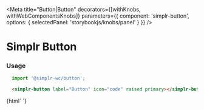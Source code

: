 
<Meta
  title="Button|Button"
  decorators={[withKnobs, withWebComponentsKnobs]}
  parameters={{ component: 'simplr-button', options: { selectedPanel: 'storybookjs/knobs/panel' } }}
/>

# Simplr Button

### Usage

```js
  import '@simplr-wc/button';
```

```html
  <simplr-button label="Button" icon="code" raised primary></simplr-button>
```

<Story name="Simplr Button">
  {html`
  <simplr-button label="Button" icon="code" raised primary></simplr-button>
  `}
</Story>

<Props of="simplr-button" />
